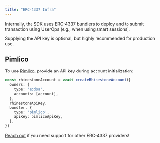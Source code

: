```yaml
---
title: "ERC-4337 Infra"
---
```


Internally, the SDK uses ERC-4337 bundlers to deploy and to submit transaction using UserOps (e.g., when using smart sessions).

Supplying the API key is optional, but highly recommended for production use.

## Pimlico

To use [Pimlico](https://www.pimlico.io/), provide an API key during account initialization:

```ts {7-10}
const rhinestoneAccount = await createRhinestoneAccount({
  owners: {
    type: 'ecdsa',
    accounts: [account],
  },
  rhinestoneApiKey,
  bundler: {
    type: 'pimlico',
    apiKey: pimlicoApiKey,
  },
})
```

[Reach out](https://github.com/rhinestonewtf/sdk/issues) if you need support for other ERC-4337 providers!
